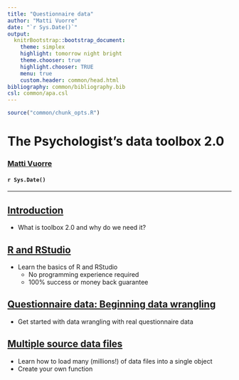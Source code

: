 ```yaml
---
title: "Questionnaire data"
author: "Matti Vuorre"
date: "`r Sys.Date()`"
output:
  knitrBootstrap::bootstrap_document:
    theme: simplex
    highlight: tomorrow night bright
    theme.chooser: true
    highlight.chooser: TRUE
    menu: true
    custom.header: common/head.html
bibliography: common/bibliography.bib
csl: common/apa.csl
---
```


```r
source("common/chunk_opts.R")
```

# The Psychologist's data toolbox 2.0
### [Matti Vuorre](mailto:mv2521@columbia.edu)
#### `r Sys.Date()`
<hr>

## [Introduction](http://mvuorre.github.io/toolbox/introduction/introduction.html)

* What is toolbox 2.0 and why do we need it?

## [R and RStudio](http://mvuorre.github.io/toolbox/rrstudio/rrstudio.html)

* Learn the basics of R and RStudio
    - No programming experience required
    - 100% success or money back guarantee

## [Questionnaire data: Beginning data wrangling](http://mvuorre.github.io/toolbox/questionnaire/questionnaire.html)

* Get started with data wrangling with real questionnaire data

## [Multiple source data files](http://mvuorre.github.io/toolbox/questionnaire/questionnaire.html)

* Learn how to load many (millions!) of data files into a single object
* Create your own function
